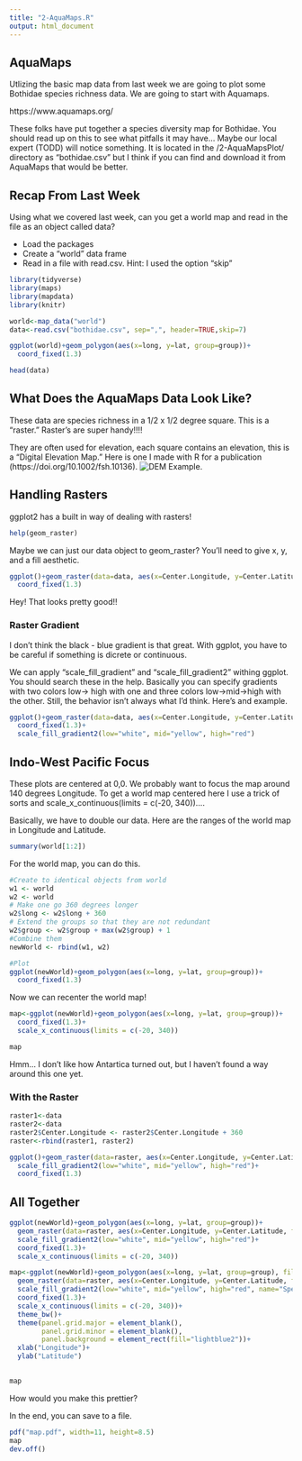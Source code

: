 ```yaml
---
title: "2-AquaMaps.R"
output: html_document
---
```


## AquaMaps
Utlizing the basic map data from last week we are going to plot some Bothidae species richness data. We are going to start with Aquamaps.

https://www.aquamaps.org/

These folks have put together a species diversity map for Bothidae. You should read up on this to see what pitfalls it may have... Maybe our local expert (TODD) will notice something.  It is located in the /2-AquaMapsPlot/ directory as "bothidae.csv" but I think if you can find and download it from AquaMaps that would be better.

## Recap From Last Week
Using what we covered last week, can you get a world map and read in the file as an object called data?

* Load the packages
* Create a "world" data frame
* Read in a file with read.csv. Hint: I used the option "skip"
```r
library(tidyverse)
library(maps)
library(mapdata)
library(knitr)

world<-map_data("world")
data<-read.csv("bothidae.csv", sep=",", header=TRUE,skip=7)

```

```r
ggplot(world)+geom_polygon(aes(x=long, y=lat, group=group))+
  coord_fixed(1.3)
```

```r
head(data)
```

## What Does the AquaMaps Data Look Like?
These data are species richness in a 1/2 x 1/2 degree square. This is a "raster." Raster's are super handy!!!!

They are often used for elevation, each square contains an elevation, this is a "Digital Elevation Map." Here is one I made with R for a publication (https://doi.org/10.1002/fsh.10136).
![DEM Example.](./Fig1.jpg)

## Handling Rasters
ggplot2 has a built in way of dealing with rasters!
```r
help(geom_raster)
```

Maybe we can just our data object to geom_raster? You'll need to give x, y, and a fill aesthetic.

```r
ggplot()+geom_raster(data=data, aes(x=Center.Longitude, y=Center.Latitude, fill=Species.Count))+
  coord_fixed(1.3)
```

Hey! That looks pretty good!!

### Raster Gradient
I don't think the black - blue gradient is that great. With ggplot, you have to be careful if something is dicrete or continuous. 

We can apply "scale_fill_gradient" and "scale_fill_gradient2" withing ggplot. You should search these in the help. Basically you can specify gradients with two colors low-> high with one and three colors low->mid->high with the other. Still, the behavior isn't always what I'd think. Here's and example.

```r
ggplot()+geom_raster(data=data, aes(x=Center.Longitude, y=Center.Latitude, fill=Species.Count))+
  coord_fixed(1.3)+
  scale_fill_gradient2(low="white", mid="yellow", high="red")
```

## Indo-West Pacific Focus
These plots are centered at 0,0. We probably want to focus the map around 140 degrees Longitude. To get a world map centered here I use a trick of sorts and scale_x_continuous(limits = c(-20, 340))....

Basically, we have to double our data. Here are the ranges of the world map in Longitude and Latitude.

```r
summary(world[1:2])
```

For the world map, you can do this.

```r
#Create to identical objects from world
w1 <- world
w2 <- world
# Make one go 360 degrees longer
w2$long <- w2$long + 360
# Extend the groups so that they are not redundant
w2$group <- w2$group + max(w2$group) + 1
#Combine them
newWorld <- rbind(w1, w2)

#Plot
ggplot(newWorld)+geom_polygon(aes(x=long, y=lat, group=group))+
  coord_fixed(1.3)
```

Now we can recenter the world map!

```r
map<-ggplot(newWorld)+geom_polygon(aes(x=long, y=lat, group=group))+
  coord_fixed(1.3)+
  scale_x_continuous(limits = c(-20, 340))

map
```

Hmm... I don't like how Antartica turned out, but I haven't found a way around this one yet.

### With the Raster

```r
raster1<-data
raster2<-data
raster2$Center.Longitude <- raster2$Center.Longitude + 360
raster<-rbind(raster1, raster2)

ggplot()+geom_raster(data=raster, aes(x=Center.Longitude, y=Center.Latitude, fill=Species.Count))+
  scale_fill_gradient2(low="white", mid="yellow", high="red")+
  coord_fixed(1.3)
```

## All Together

```r

ggplot(newWorld)+geom_polygon(aes(x=long, y=lat, group=group))+
  geom_raster(data=raster, aes(x=Center.Longitude, y=Center.Latitude, fill=Species.Count))+
  scale_fill_gradient2(low="white", mid="yellow", high="red")+
  coord_fixed(1.3)+
  scale_x_continuous(limits = c(-20, 340))

```

```r

map<-ggplot(newWorld)+geom_polygon(aes(x=long, y=lat, group=group), fill="grey50", color="grey50")+
  geom_raster(data=raster, aes(x=Center.Longitude, y=Center.Latitude, fill=Species.Count))+
  scale_fill_gradient2(low="white", mid="yellow", high="red", name="Species Count")+
  coord_fixed(1.3)+
  scale_x_continuous(limits = c(-20, 340))+
  theme_bw()+
  theme(panel.grid.major = element_blank(), 
        panel.grid.minor = element_blank(),
        panel.background = element_rect(fill="lightblue2"))+
  xlab("Longitude")+
  ylab("Latitude")
  

map

```


How would you make this prettier?


In the end, you can save to a file.

```r

pdf("map.pdf", width=11, height=8.5)
map
dev.off()
```
